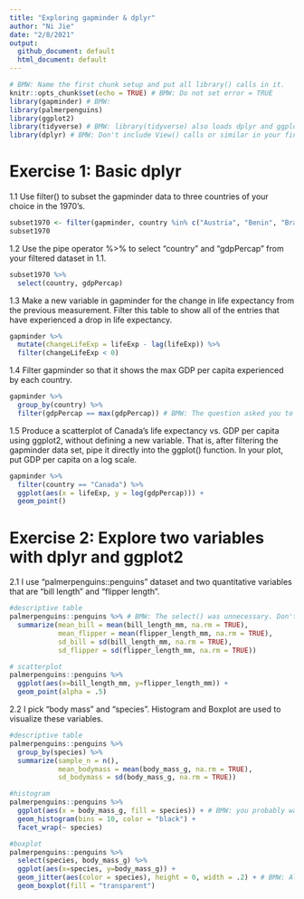 ```yaml
---
title: "Exploring gapminder & dplyr"
author: "Ni Jie"
date: "2/8/2021"
output: 
  github_document: default
  html_document: default
---
```


<!-- BMW: See above for how to specify options for multiple output formats. -->

```r
# BMW: Name the first chunk setup and put all library() calls in it.
knitr::opts_chunk$set(echo = TRUE) # BMW: Do not set error = TRUE
library(gapminder) # BMW:
library(palmerpenguins)
library(ggplot2)
library(tidyverse) # BMW: library(tidyverse) also loads dplyr and ggplot2, so you don't need both
library(dplyr) # BMW: Don't include View() calls or similar in your final script 
```


# Exercise 1: Basic dplyr

1.1 Use filter() to subset the gapminder data to three countries of your choice in the 1970’s.

```r
subset1970 <- filter(gapminder, country %in% c("Austria", "Benin", "Brazil") & year >=1970 & year < 1980)
subset1970
```

<!-- BMW: in markdown, you need a blank line between paragraphs. A single line break is ignored. -->

1.2 Use the pipe operator %>% to select “country” and “gdpPercap” from your filtered dataset in 1.1.

```r
subset1970 %>%
  select(country, gdpPercap)
```

1.3 Make a new variable in gapminder for the change in life expectancy from the previous measurement. Filter this table to show all of the entries that have experienced a drop in life expectancy.

```r
gapminder %>%
  mutate(changeLifeExp = lifeExp - lag(lifeExp)) %>%
  filter(changeLifeExp < 0)
```

1.4 Filter gapminder so that it shows the max GDP per capita experienced by each country.

```r
gapminder %>%
  group_by(country) %>%
  filter(gdpPercap == max(gdpPercap)) # BMW: The question asked you to _filter_ the dataset, keeping the other variables, not just compute the max for each country.
```

1.5 Produce a scatterplot of Canada’s life expectancy vs. GDP per capita using ggplot2, without defining a new variable. That is, after filtering the gapminder data set, pipe it directly into the ggplot() function. In your plot, put GDP per capita on a log scale.

```r
gapminder %>%
  filter(country == "Canada") %>%
  ggplot(aes(x = lifeExp, y = log(gdpPercap))) + 
  geom_point()
```

# Exercise 2: Explore two variables with dplyr and ggplot2

2.1 I use "palmerpenguins::penguins" dataset and two quantitative variables that are "bill length" and "flipper length".

```r
#descriptive table
palmerpenguins::penguins %>% # BMW: The select() was unnecessary. Don't select unnecessarily. 
  summarize(mean_bill = mean(bill_length_mm, na.rm = TRUE),
            mean_flipper = mean(flipper_length_mm, na.rm = TRUE),
            sd_bill = sd(bill_length_mm, na.rm = TRUE),
            sd_flipper = sd(flipper_length_mm, na.rm = TRUE))

# scatterplot
palmerpenguins::penguins %>%
  ggplot(aes(x=bill_length_mm, y=flipper_length_mm)) + 
  geom_point(alpha = .5)
```

2.2 I pick "body mass" and "species". Histogram and Boxplot are used to visualize these variables.

```r
#descriptive table
palmerpenguins::penguins %>%
  group_by(species) %>%
  summarize(sample_n = n(), 
            mean_bodymass = mean(body_mass_g, na.rm = TRUE), 
            sd_bodymass = sd(body_mass_g, na.rm = TRUE))

#histogram
palmerpenguins::penguins %>%
  ggplot(aes(x = body_mass_g, fill = species)) + # BMW: you probably wanted fill
  geom_histogram(bins = 10, color = "black") +
  facet_wrap(~ species)

#boxplot
palmerpenguins::penguins %>%
  select(species, body_mass_g) %>%
  ggplot(aes(x=species, y=body_mass_g)) + 
  geom_jitter(aes(color = species), height = 0, width = .2) + # BMW: Always show the actual data, not only a boxplot or bar chart
  geom_boxplot(fill = "transparent") 
```

